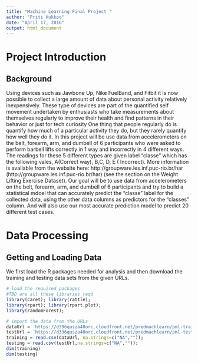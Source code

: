 ```yaml
---
title: "Machine Learning Final Project "
author: "Priti Hukkoo"
date: "April 17, 2016"
output: html_document
---
```


# Project Introduction

## Background

Using devices such as Jawbone Up, Nike FuelBand, and Fitbit it is now possible to collect a large amount of data about personal activity relatively inexpensively. These type of devices are part of the quantified self movement undertaken by enthusiasts who take measurements about themselves regularly to improve their health and find patterns in their behavior or just for tech curiosity
One thing that people regularly do is quantify how much of a particular activity they do, but they rarely quantify how well they do it.
In this project will be use data from accelerometers on the belt, forearm, arm, and dumbell of 6 participants who were asked to perform barbell lifts correctly in 1 way and incorrectly in 4 different ways. The readings for these 5 different types are given label "classe" which has the following vales,  A(Correct way), B,C, D, E ( Incorrect).
More information is available from the website here: http://groupware.les.inf.puc-rio.br/har (http://groupware.les.inf.puc-rio.br/har) (see the section on the Weight Lifting Exercise Dataset).
Our goal will be to use data from accelerometers on the belt, forearm, arm, and dumbell of 6 participants and try to build a statistical mdoel that can accurately predict the "classe" label for the collected data, using the other data columns as predictors for the "classes" column.
And will also use our most accurate prediction model to predict 20 different test cases.

# Data Processing

## Getting and Loading Data

We first load the R packages needed for analysis and then download the training and testing data sets from the given URLs.

```r
# load the required packages
#TBD are all these libraries reqd
library(caret); library(rattle); 
library(rpart); library(rpart.plot);
library(randomForest); 
```
```r
# import the data from the URLs
dataUrl = 'https://d396qusza40orc.cloudfront.net/predmachlearn/pml-training.csv';
testUrl = 'https://d396qusza40orc.cloudfront.net/predmachlearn/pml-testing.csv';
training = read.csv(dataUrl, na.strings=c("NA",""));
testing = read.csv(testUrl,na.strings=c("NA",""));
dim(training)
dim(testing)
```
